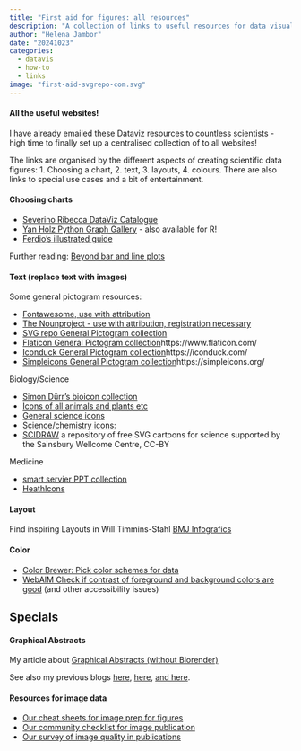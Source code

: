 ```yaml
---
title: "First aid for figures: all resources"
description: "A collection of links to useful resources for data visualization"
author: "Helena Jambor"
date: "20241023"
categories:
  - datavis
  - how-to
  - links
image: "first-aid-svgrepo-com.svg"
---
```

#### All the useful websites! 
I have already emailed these Dataviz resources to countless scientists - high time to finally set up a centralised collection of to all websites!

The links are organised by the different aspects of creating scientific data figures: 1. Choosing a chart, 2. text, 3. layouts, 4. colours. There are also links to special use cases and a bit of entertainment. 

#### Choosing charts
- [Severino Ribecca DataViz Catalogue](http://www.datavizcatalogue.com/)
- [Yan Holz Python Graph Gallery](https://python-graph-gallery.com/) - also available for R! 
- [Ferdio's illustrated guide](http://datavizproject.com/)

Further reading: [Beyond bar and line plots](https://journals.plos.org/plosbiology/article?id=10.1371/journal.pbio.1002128)

#### Text (replace text with images)
Some general pictogram resources:

- [Fontawesome, use with attribution](https://fontawesome.com/icons?d=gallery&c=animals)
- [The Nounproject - use with attribution, registration necessary](https://thenounproject.com/)
- [SVG repo General Pictogram collection](https://www.svgrepo.com/)
- [Flaticon General Pictogram collection]()https://www.flaticon.com/
- [Iconduck General Pictogram collection]()https://iconduck.com/
- [Simpleicons General Pictogram collection]()https://simpleicons.org/

Biology/Science

- [Simon Dürr's bioicon collection](https://bioicons.com/)
- [Icons of all animals and plants etc](http://phylopic.org)
- [General science icons](https://www.ebi.ac.uk/style-lab/general/fonts/v1.3/)
- [Science/chemistry icons:](https://reactome.org/icon-lib)
- [SCIDRAW](https://scidraw.io/) a repository of free SVG cartoons for science supported by the Sainsbury Wellcome Centre, CC-BY

Medicine 

- [smart servier PPT collection](https://smart.servier.com/)
- [HeathIcons](https://healthicons.org/)

#### Layout 
Find inspiring Layouts in Will Timmins-Stahl [BMJ Infografics](https://www.bmj.com/infographics)

#### Color
- [Color Brewer: Pick color schemes for data](https://colorbrewer2.org)
- [WebAIM Check if contrast of foreground and background colors are good](https://webaim.org/resources/contrastchecker/) (and other accessibility issues) 

## Specials
#### Graphical Abstracts
My article about [Graphical Abstracts (without Biorender)](https://journals.plos.org/ploscompbiol/article?id=10.1371/journal.pcbi.1011789)

See also my previous blogs [here ](../GraphicalAbstract_1/index.qmd), [here](../GraphicalAbstracts_2/index.qmd), [and here](../GraphicalAbstracts_3/GraphicalAbstracts.qmd).


#### Resources for image data
- [Our cheat sheets for image prep for figures](https://www.ncbi.nlm.nih.gov/pmc/articles/PMC7931257/)
- [Our community checklist for image publication](https://www.nature.com/articles/s41592-023-01987-9)
- [Our survey of image quality in publications](https://journals.plos.org/plosbiology/article?id=10.1371/journal.pbio.3001161)



